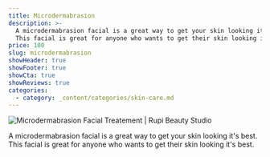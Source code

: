 ```yaml
---
title: Microdermabrasion
description: >-
  A microdermabrasion facial is a great way to get your skin looking it's best.
  This facial is great for anyone who wants to get their skin looking it's best.
price: 100
slug: microdermabrasion
showHeader: true
showFooter: true
showCta: true
showReviews: true
categories:
  - category: _content/categories/skin-care.md
---
```


![Microdermabrasion Facial Treatement | Rupi Beauty Studio](/uploads/services/facial.webp 'Microdermabrasion Facial Treatement | Rupi Beauty Studio')

A microdermabrasion facial is a great way to get your skin looking it's best. This facial is great for anyone who wants to get their skin looking it's best.
